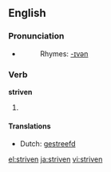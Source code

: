 ==English==

===Pronunciation===
* {{IPA|/'stɻɪvən/}}
*: Rhymes: [[Rhymes:English:-ɪvən|-ɪvən]]

===Verb===
'''striven'''
# {{past participle of| [[strive]]}}

====Translations====
* Dutch: [[gestreefd]]

[[el:striven]]
[[ja:striven]]
[[vi:striven]]